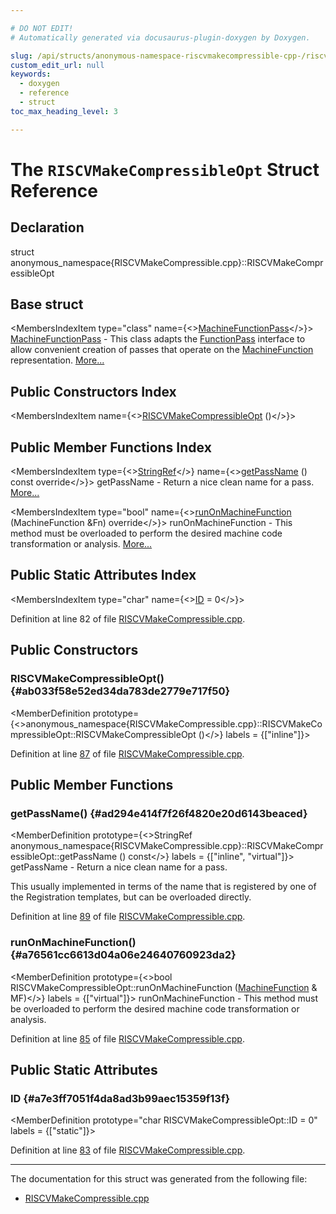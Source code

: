 ```yaml
---

# DO NOT EDIT!
# Automatically generated via docusaurus-plugin-doxygen by Doxygen.

slug: /api/structs/anonymous-namespace-riscvmakecompressible-cpp-/riscvmakecompressibleopt
custom_edit_url: null
keywords:
  - doxygen
  - reference
  - struct
toc_max_heading_level: 3

---
```





# The `RISCVMakeCompressibleOpt` Struct Reference

<DoxygenPage pluginConfig={pluginConfig}>



## Declaration

<CodeBlock>struct anonymous_namespace{RISCVMakeCompressible.cpp}::RISCVMakeCompressibleOpt</CodeBlock>

## Base struct

<MembersIndex>

<MembersIndexItem
  type="class"
  name={<><a href="/docs/api/classes/llvm/machinefunctionpass">MachineFunctionPass</a></>}>
<a href="/docs/api/classes/llvm/machinefunctionpass">MachineFunctionPass</a> - This class adapts the <a href="/docs/api/classes/llvm/functionpass">FunctionPass</a> interface to allow convenient creation of passes that operate on the <a href="/docs/api/classes/llvm/machinefunction">MachineFunction</a> representation. <a href="/docs/api/classes/llvm/machinefunctionpass/#details">More...</a>
</MembersIndexItem>

</MembersIndex>

## Public Constructors Index

<MembersIndex>

<MembersIndexItem
  name={<><a href="#ab033f58e52ed34da783de2779e717f50">RISCVMakeCompressibleOpt</a> ()</>}>
</MembersIndexItem>

</MembersIndex>

## Public Member Functions Index

<MembersIndex>

<MembersIndexItem
  type={<><a href="/docs/api/classes/llvm/stringref">StringRef</a></>}
  name={<><a href="#ad294e414f7f26f4820e20d6143beaced">getPassName</a> () const override</>}>
getPassName - Return a nice clean name for a pass. <a href="#ad294e414f7f26f4820e20d6143beaced">More...</a>
</MembersIndexItem>

<MembersIndexItem
  type="bool"
  name={<><a href="#a76561cc6613d04a06e24640760923da2">runOnMachineFunction</a> (MachineFunction &amp;Fn) override</>}>
runOnMachineFunction - This method must be overloaded to perform the desired machine code transformation or analysis. <a href="#a76561cc6613d04a06e24640760923da2">More...</a>
</MembersIndexItem>

</MembersIndex>

## Public Static Attributes Index

<MembersIndex>

<MembersIndexItem
  type="char"
  name={<><a href="#a7e3ff7051f4da8ad3b99aec15359f13f">ID</a> = 0</>}>
</MembersIndexItem>

</MembersIndex>


Definition at line 82 of file <a href="/docs/api/files/lib/lib/target/lib/target/riscv/riscvmakecompressible-cpp">RISCVMakeCompressible.cpp</a>.

<SectionDefinition>

## Public Constructors

### RISCVMakeCompressibleOpt() {#ab033f58e52ed34da783de2779e717f50}

<MemberDefinition
  prototype={<>anonymous&#95;namespace&#123;RISCVMakeCompressible.cpp&#125;::RISCVMakeCompressibleOpt::RISCVMakeCompressibleOpt ()</>}
  labels = {["inline"]}>

Definition at line <a href="/docs/api/files/lib/lib/target/lib/target/riscv/riscvmakecompressible-cpp/#l00087">87</a> of file <a href="/docs/api/files/lib/lib/target/lib/target/riscv/riscvmakecompressible-cpp">RISCVMakeCompressible.cpp</a>.
</MemberDefinition>

</SectionDefinition>

<SectionDefinition>

## Public Member Functions

### getPassName() {#ad294e414f7f26f4820e20d6143beaced}

<MemberDefinition
  prototype={<>StringRef anonymous&#95;namespace&#123;RISCVMakeCompressible.cpp&#125;::RISCVMakeCompressibleOpt::getPassName () const</>}
  labels = {["inline", "virtual"]}>
getPassName - Return a nice clean name for a pass.

This usually implemented in terms of the name that is registered by one of the Registration templates, but can be overloaded directly.

Definition at line <a href="/docs/api/files/lib/lib/target/lib/target/riscv/riscvmakecompressible-cpp/#l00089">89</a> of file <a href="/docs/api/files/lib/lib/target/lib/target/riscv/riscvmakecompressible-cpp">RISCVMakeCompressible.cpp</a>.
</MemberDefinition>

### runOnMachineFunction() {#a76561cc6613d04a06e24640760923da2}

<MemberDefinition
  prototype={<>bool RISCVMakeCompressibleOpt::runOnMachineFunction (<a href="/docs/api/classes/llvm/machinefunction">MachineFunction</a> &amp; MF)</>}
  labels = {["virtual"]}>
runOnMachineFunction - This method must be overloaded to perform the desired machine code transformation or analysis.

Definition at line <a href="/docs/api/files/lib/lib/target/lib/target/riscv/riscvmakecompressible-cpp/#l00085">85</a> of file <a href="/docs/api/files/lib/lib/target/lib/target/riscv/riscvmakecompressible-cpp">RISCVMakeCompressible.cpp</a>.
</MemberDefinition>

</SectionDefinition>

<SectionDefinition>

## Public Static Attributes

### ID {#a7e3ff7051f4da8ad3b99aec15359f13f}

<MemberDefinition
  prototype="char RISCVMakeCompressibleOpt::ID = 0"
  labels = {["static"]}>

Definition at line <a href="/docs/api/files/lib/lib/target/lib/target/riscv/riscvmakecompressible-cpp/#l00083">83</a> of file <a href="/docs/api/files/lib/lib/target/lib/target/riscv/riscvmakecompressible-cpp">RISCVMakeCompressible.cpp</a>.
</MemberDefinition>

</SectionDefinition>

<hr/>

The documentation for this struct was generated from the following file:

<ul>
<li><a href="/docs/api/files/lib/lib/target/lib/target/riscv/riscvmakecompressible-cpp">RISCVMakeCompressible.cpp</a></li>
</ul>

</DoxygenPage>
